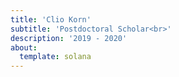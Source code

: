 ```yaml
---
title: 'Clio Korn'
subtitle: 'Postdoctoral Scholar<br>'
description: '2019 - 2020'
about: 
  template: solana 
---
```


